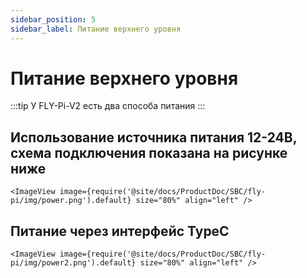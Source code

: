 ```yaml
---
sidebar_position: 5
sidebar_label: Питание верхнего уровня
---
```



# Питание верхнего уровня

:::tip
У FLY-Pi-V2 есть два способа питания
:::

## Использование источника питания 12-24В, схема подключения показана на рисунке ниже

    <ImageView image={require('@site/docs/ProductDoc/SBC/fly-pi/img/power.png').default} size="80%" align="left" />


## Питание через интерфейс TypeC

    <ImageView image={require('@site/docs/ProductDoc/SBC/fly-pi/img/power2.png').default} size="80%" align="left" />